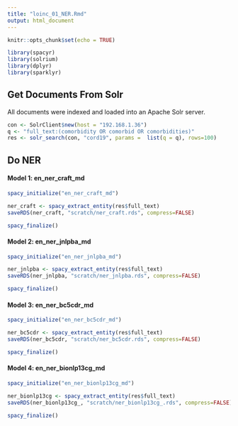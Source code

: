 ```yaml
---
title: "loinc_01_NER.Rmd"
output: html_document
---
```


```r
knitr::opts_chunk$set(echo = TRUE)
```

```r
library(spacyr)
library(solrium)
library(dplyr)
library(sparklyr)
```

## Get Documents From Solr

All documents were indexed and loaded into an Apache Solr server.

```r
con <- SolrClient$new(host = "192.168.1.36")
q <- "full_text:(comorbidity OR comorbid OR comorbidities)"
res <- solr_search(con, "cord19", params =  list(q = q), rows=100)
```

## Do NER

#### Model 1: en_ner_craft_md

```r
spacy_initialize("en_ner_craft_md")

ner_craft <- spacy_extract_entity(res$full_text)
saveRDS(ner_craft, "scratch/ner_craft.rds", compress=FALSE)

spacy_finalize()
```

#### Model 2: en_ner_jnlpba_md

```r
spacy_initialize("en_ner_jnlpba_md")

ner_jnlpba <- spacy_extract_entity(res$full_text)
saveRDS(ner_jnlpba, "scratch/ner_jnlpba.rds", compress=FALSE)

spacy_finalize()
```


#### Model 3: en_ner_bc5cdr_md

```r
spacy_initialize("en_ner_bc5cdr_md")

ner_bc5cdr <- spacy_extract_entity(res$full_text)
saveRDS(ner_bc5cdr, "scratch/ner_bc5cdr.rds", compress=FALSE)

spacy_finalize()
```


#### Model 4: en_ner_bionlp13cg_md

```r
spacy_initialize("en_ner_bionlp13cg_md")

ner_bionlp13cg <- spacy_extract_entity(res$full_text)
saveRDS(ner_bionlp13cg_, "scratch/ner_bionlp13cg_.rds", compress=FALSE)

spacy_finalize()
```


